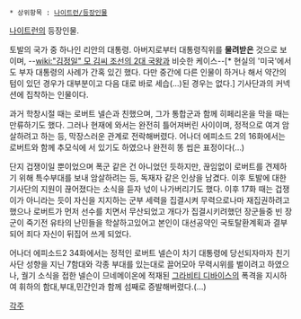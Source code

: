  * 상위항목 : [[나이트런/등장인물]]

[[나이트런]]의 등장인물.

토발의 국가 중 하나인 리안의 대통령. 아버지로부터 대통령직위를 '''물려받은''' 것으로 보이며, --[[wiki:"김정일" 모 김씨 조선의 2대 국왕]]과 비슷한 케이스--[* 현실의 '미국'에서도 부자 대통령의 사례가 간혹 있긴 했다. 다만 중간에 다른 인물이 하거나 해서 약간의 텀이 있던 경우가 대부분이고 다음 대로 바로 세습(...)된 경우는 없다.] 기사단과의 커넥션에 집착하는 인물이다.

과거 학창시절 때는 로버트 넬슨과 친했으며, 그가 통합군과 함께 히페리온을 막을 때는 만류하기도 했다. 그러나 현재에 와서는 완전히 틀어져버린 사이이며, 정적으로 여겨 암살하려고 하는 등, 막장스러운 관계로 전락해버렸다. 어나더 에피소드 2의 16화에서는 로버트와 함께 추모식에 서 있기도 하였으나 완전히 똥 씹은 표정이다(…)

단지 겁쟁이일 뿐이었으며 폭군 같은 건 아니었던 듯하지만, 끊임없이 로버트를 견제하기 위해 특수부대를 보내 암살하려는 등, 독재자 같은 인상을 남겼다. 이후 토발에 대한 기사단의 지원이 끊어졌다는 소식을 듣자 넋이 나가버리기도 했다. 이후 17화 때는 겁쟁이가 아니라는 듯이 자신을 지지하는 군부 세력을 집결시켜 무력으로나마 재집권하려고 했으나 로버트가 먼저 선수를 치면서 무산되었고 개다가 집결시키려했던 장군들중 빈 장군이 죽기전 유타의 난민들을 학살하고있어고 본인이 대선공약인 국토탈환계획과 결부되어 죄다 자신이 뒤집어 쓰게 되었다.

어나더 에피소드2 34화에서는 정적인 로버트 넬슨이 차기 대통령에 당선되자마자 친기사단 성향을 지닌 7함대와 각종 부대를 있는대로 끌어모아 무력시위를 벌이려고 하였으나, 궐기 소식을 접한 넬슨이 므네메이온에 적재된 [[그라비티 디바이스]]의 폭격을 지시하여 휘하의 함대,부대,민간인과 함께 섬째로 증발해버렸다.(…)

[[각주]]
